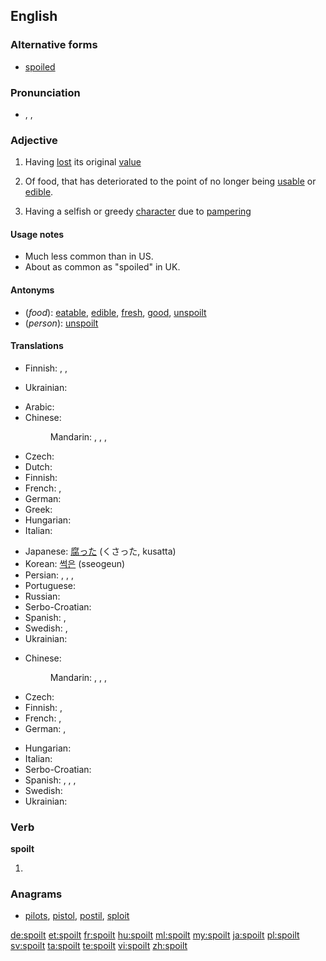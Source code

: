 ==English==

===Alternative forms===
* [[spoiled]]

===Pronunciation===
* {{enPR|spoilt}}, {{IPA|/spɔɪlt/}}, {{X-SAMPA|/spOIlt/}}

===Adjective===
{{en-adj}} {{qualifier|UK spelling}}

# {{context|UK|lang=en}} Having [[lost]] its original [[value]]
# Of food, that has deteriorated to the point of no longer being [[usable]] or [[edible]].
# {{context|of a person, usually a child|lang=en}} Having a selfish or greedy [[character]] due to [[pamper]]ing

====Usage notes====
* Much less common than {{term|spoiled}} in US.
* About as common as "spoiled" in UK.

====Antonyms====
* (''food''): [[eatable]], [[edible]], [[fresh]], [[good]], [[unspoilt]]
* (''person''): [[unspoilt]]

====Translations====
{{trans-top|having lost its original value}}
* Finnish: {{t-|fi|pilattu}}, {{t+|fi|pilaantunut}}, {{t+|fi|pilalla}}
{{trans-mid}}
* Ukrainian: {{t-|uk|зіпсований|tr=zipsóvanyj|sc=Cyrl}}
{{trans-bottom}}

{{trans-top|food: rendered unusable or inedible}}
* Arabic: {{Arab|[[مدلل]]}} {{unicode|(mudállal)}}
* Chinese:
*: Mandarin: {{t|cmn|腐敗|sc=Hani}}, {{t|cmn|腐败|tr=fǔbài|sc=Hani}}, {{t-|cmn|壞|sc=Hani}}, {{t-|cmn|坏|tr=huài|sc=Hani}}
* Czech: {{t-|cs|zkažený}}
* Dutch: {{t+|nl|bedorven}}
* Finnish: {{t+|fi|pilaantunut}}
* French: {{t+|fr|gâté}},  {{t+|fr|pourri|m}}
* German: {{t+|de|verdorben}}
* Greek: {{t+|el|σάπιος|tr=sápios|sc=Grek}}
* Hungarian: {{t+|hu|romlott}}
* Italian: {{t-|it|guastato}}
{{trans-mid}}
* Japanese: [[腐った]] (くさった, kusatta)
* Korean: [[썩은]] (sseogeun)
* Persian: {{t+|fa|تباه|tr=tabāh}}, {{t-|fa|پوسده|tr=pusidah}}, {{t+|fa|ترشیده|tr=torşidah}}, {{t+|fa|خراب|tr=kharāb}}
* Portuguese: {{t+|pt|estragado}}
* Russian: {{t+|ru|испорченный|tr=ispórčennyj}}
* Serbo-Croatian: {{t-|sh|покварено|n|tr=pokvareno|sc=Cyrl}}
* Spanish: {{t-|es|estropeado}}, {{t+|es|podrido}}
* Swedish: {{t+|sv|förstörd}}, {{t+|sv|skämd}}
* Ukrainian: {{t-|uk|зіпсований|tr=zipsóvanyj|sc=Cyrl}}
{{trans-bottom}}

{{trans-top|of a child}}
* Chinese:
*: Mandarin: {{t|cmn|寵壞|sc=Hani}}, {{t|cmn|宠坏|tr=chǒnghuài|sc=Hani}}, {{t|cmn|溺愛|sc=Hani}}, {{t|cmn|溺爱|tr=nì'ài|sc=Hani}}
* Czech: {{t-|cs|rozmazlený}}
* Finnish: {{t+|fi|hemmoteltu}}, {{t-|fi|poispilattu}}
* French: {{t+|fr|gâté|m}},  {{t+|fr|pourri|m}}
* German: {{t+|de|verwöhnt}}, {{t+|de|verzogen}}
{{trans-mid}}
* Hungarian: {{t-|hu|elkényeztetett}}
* Italian: {{t+|it|viziato}}
* Serbo-Croatian: {{t-|sh|размажено|n|tr=razmaženo|sc=Cyrl}}
* Spanish: {{t-|es|mimado|m}}, {{t+|es|regalón}}, {{t-|es|consentido}}, {{t-|es|malcriado}}
* Swedish: {{t-|sv|bortskämd}}
* Ukrainian: {{t-|uk|зіпсований|tr=zipsóvanyj|sc=Cyrl}}
{{trans-bottom}}

===Verb===
'''spoilt'''

# {{en-past of|spoil}}

===Anagrams===
* [[pilots#English|pilots]], [[pistol#English|pistol]], [[postil#English|postil]], [[sploit#English|sploit]]

[[de:spoilt]]
[[et:spoilt]]
[[fr:spoilt]]
[[hu:spoilt]]
[[ml:spoilt]]
[[my:spoilt]]
[[ja:spoilt]]
[[pl:spoilt]]
[[sv:spoilt]]
[[ta:spoilt]]
[[te:spoilt]]
[[vi:spoilt]]
[[zh:spoilt]]